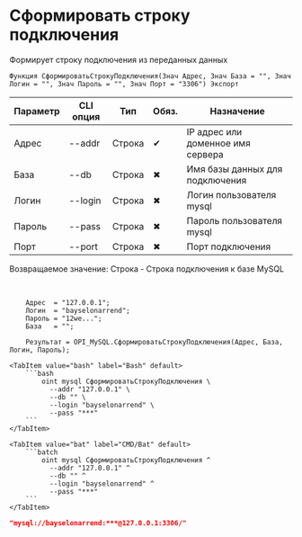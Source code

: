 ﻿---
sidebar_position: 5
description: Сформировать строку подключения и другие функции для работы с MySQL в Открытом пакете интеграций - бесплатной open-source библиотеке интеграций для 1С:Предприятие 8, OneScript и CLI
keywords: [1C, 1С, 1С:Предприятие, 1С:Предприятие 8.3, API, Интеграция, Сервисы, Обмен, OneScript, CLI, MySQL]
---


# Сформировать строку подключения
 Формирует строку подключения из переданных данных



`Функция СформироватьСтрокуПодключения(Знач Адрес, Знач База = "", Знач Логин = "", Знач Пароль = "", Знач Порт = "3306") Экспорт`

  | Параметр | CLI опция | Тип | Обяз. | Назначение |
  |-|-|-|-|-|
  | Адрес | --addr | Строка | &#x2714; | IP адрес или доменное имя сервера |
  | База | --db | Строка | &#x2716; | Имя базы данных для подключения |
  | Логин | --login | Строка | &#x2716; | Логин пользователя mysql |
  | Пароль | --pass | Строка | &#x2716; | Пароль пользователя mysql |
  | Порт | --port | Строка | &#x2716; | Порт подключения |

  
  Возвращаемое значение:   Строка -  Строка подключения к базе MySQL

<br/>




```bsl title="Пример использования для 1С:Предприятие/OneScript"
    Адрес  = "127.0.0.1";
    Логин  = "bayselonarrend";
    Пароль = "12we...";
    База   = "";

    Результат = OPI_MySQL.СформироватьСтрокуПодключения(Адрес, База, Логин, Пароль);
```
    

 <Tabs>
  
    <TabItem value="bash" label="Bash" default>
        ```bash
            oint mysql СформироватьСтрокуПодключения \
              --addr "127.0.0.1" \
              --db "" \
              --login "bayselonarrend" \
              --pass "***"
        ```
    </TabItem>
  
    <TabItem value="bat" label="CMD/Bat" default>
        ```batch
            oint mysql СформироватьСтрокуПодключения ^
              --addr "127.0.0.1" ^
              --db "" ^
              --login "bayselonarrend" ^
              --pass "***"
        ```
    </TabItem>
</Tabs>


```json title="Результат"
"mysql://bayselonarrend:***@127.0.0.1:3306/"
```
